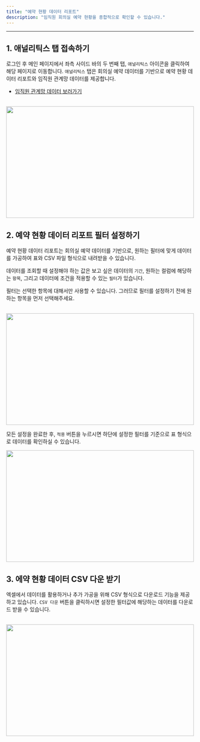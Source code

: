 ```yaml
---
title: "예약 현황 데이터 리포트"
description: "임직원 회의실 예약 현황을 종합적으로 확인할 수 있습니다."
---
```


---

## 1. 애널리틱스 탭 접속하기

로그인 후 메인 페이지에서 좌측 사이드 바의 두 번째 탭, `애널리틱스` 아이콘을 클릭하여 해당 페이지로 이동합니다.
`애널리틱스` 탭은 회의실 예약 데이터를 기반으로 예약 현황 데이터 리포트와 임직원 관계망 데이터를 제공합니다.

-   [임직원 관계망 데이터 보러가기](https://mile.mintlify.app/analytics/network/table)

<br />

<Frame>
    <img src="/images/analytics/book-report/img1.png" width="100%" height="300" />
</Frame>

<br />

## 2. 예약 현황 데이터 리포트 필터 설정하기

예약 현황 데이터 리포트는 회의실 예약 데이터를 기반으로, 원하는 필터에 맞게 데이터를 가공하여 표와 CSV 파일 형식으로 내려받을 수 있습니다.

데이터를 조회할 때 설정해야 하는 값은 보고 싶은 데이터의 `기간`, 원하는 컬럼에 해당하는 `항목`, 그리고 데이터에 조건을 적용할 수 있는 `필터`가 있습니다.

<Warning>필터는 선택한 항목에 대해서만 사용할 수 있습니다. 그러므로 필터를 설정하기 전에 원하는 항목을 먼저 선택해주세요.</Warning>

<br />
<Frame>
    <img src="/images/analytics/book-report/img2.png" width="100%" height="300" />
</Frame>

<br />

모든 설정을 완료한 후, `적용` 버튼을 누르시면 하단에 설정한 필터를 기준으로 표 형식으로 데이터를 확인하실 수 있습니다.

<Frame>
    <img src="/images/analytics/book-report/img3.png" width="100%" height="300" />
</Frame>

<br />

## 3. 에약 현황 데이터 CSV 다운 받기

엑셀에서 데이터를 활용하거나 추가 가공을 위해 CSV 형식으로 다운로드 기능을 제공하고 있습니다. `CSV 다운` 버튼을 클릭하시면 설정한 필터값에 해당하는 데이터를 다운로드 받을 수 있습니다.

<br />
<Frame>
    <img src="/images/analytics/book-report/img4.png" width="100%" height="300" />
</Frame>
